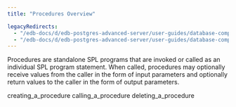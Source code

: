 ```yaml
---
title: "Procedures Overview"

legacyRedirects:
  - "/edb-docs/d/edb-postgres-advanced-server/user-guides/database-compatibility-stored-procedural-language-guide/13/procedures_overview.html"
  - "/edb-docs/d/edb-postgres-advanced-server/user-guides/database-compatibility-stored-procedural-language-guide/latest/procedures_overview.html"
---
```


<div id="procedures_overview" class="registered_link"></div>

Procedures are standalone SPL programs that are invoked or called as an individual SPL program statement. When called, procedures may optionally receive values from the caller in the form of input parameters and optionally return values to the caller in the form of output parameters.

<div class="toctree" maxdepth="3">

creating_a_procedure calling_a_procedure deleting_a_procedure

</div>
